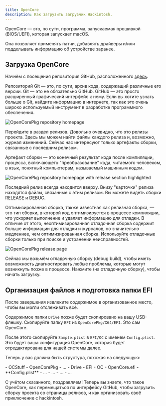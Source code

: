 ```yaml
---
title: OpenCore
description: Как загрузить загрузчик Hackintosh.
---
```



OpenCore — это, по сути, программа, запускаемая прошивкой (BIOS/UEFI), которая запускает macOS.

Она позволяет применять патчи, добавлять драйверы и/или подделывать информацию об устройстве заранее.

## Загрузка OpenCore

Начнём с посещения репозитория GitHub, расположенного [здесь](https://github.com/Acidanthera/OpenCorePkg).

<Aside type="tip">
Репозиторий Git — это, по сути, архив кода, содержащий различные его версии. Git — это не обязательно GitHub. GitHub — это просто расширенный графический интерфейс к нему. Если вы хотите узнать больше о Git, найдите информацию в интернете, так как это очень широко используемый инструмент в разработке программного обеспечения.
</Aside>

![OpenCorePkg repository homepage](~/assets/OpenCorePkg.png)

Перейдите в раздел релизов. Довольно очевидно, что это релизы проекта. Здесь мы можем найти файлы каждого релиза и, возможно, журнал изменений. Сейчас нас интересуют только артефакты сборки, связанные с последним релизом.

<Aside type="tip">
Артефакт сборки — это конечный результат кода после компиляции, процесса, включающего "преобразование" кода, читаемого человеком, в язык, понятный компьютерам, называемый машинным кодом.
</Aside>

![OpenCorePkg repository homepage with release section highlighted](~/assets/OpenCorePkgReleaseSection.png)

Последний релиз всегда находится вверху. Внизу "карточки" релиза находятся файлы, связанные с этим релизом. Вы можете видеть сборки RELEASE и DEBUG.

<Aside type="tip">
Оптимизированная сборка, также известная как релизная сборка, — это тип сборки, в которой код оптимизируется в процессе компиляции, что ускоряет выполнение и удаляет информацию для отладки. В отличие от этого, неоптимизированная отладочная сборка содержит больше информации для отладки и журналов, но значительно медленнее, чем оптимизированная сборка. Используйте отладочные сборки только при поиске и устранении неисправностей.
</Aside>

![OpenCorePkg release page](~/assets/OpenCorePkgReleasePage.png)

Сейчас мы возьмём отладочную сборку (debug build), чтобы иметь возможность диагностировать любые проблемы, которые могут возникнуть позже в процессе. Нажмите (на отладочную сборку), чтобы начать загрузку.

## Организация файлов и подготовка папки EFI

После завершения извлеките содержимое в организованное место, чтобы вы могли отслеживать всё.

Содержимое папки `Drive` позже будет скопировано на вашу USB-флешку. Скопируйте папку `EFI` из `OpenCorePkg/X64/EFI`. Это сам OpenCore.

После этого скопируйте `Sample.plist` в `EFI/OC` с именем `Config.plist`. Это будет ваша конфигурация OpenCore, которая будет отредактирована для нашей системы далее.

Теперь у вас должна быть структура, похожая на следующую:

<FileTree>
- OCStuff
  - OpenCorePkg
    - …
  - Drive
    - EFI
      - OC
        - OpenCore.efi
        - **Config.plist**
        - …
      - …
    - …
  - …
</FileTree>

С учётом сказанного, поздравляем! Теперь вы знаете, что такое OpenCore, как перемещаться по интерфейсу GitHub, чтобы загрузить сборку проекта со страницы релизов, и как организовать своё приключение с hackintosh.
